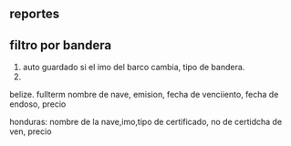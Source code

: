 ## reportes
## filtro por bandera

1. auto guardado si el imo del barco cambia, tipo de bandera.
2.


belize. 
fullterm nombre de nave, emision, fecha de venciiento, fecha de endoso, precio

honduras:
nombre de la nave,imo,tipo de certificado, no de certidcha de ven, precio

